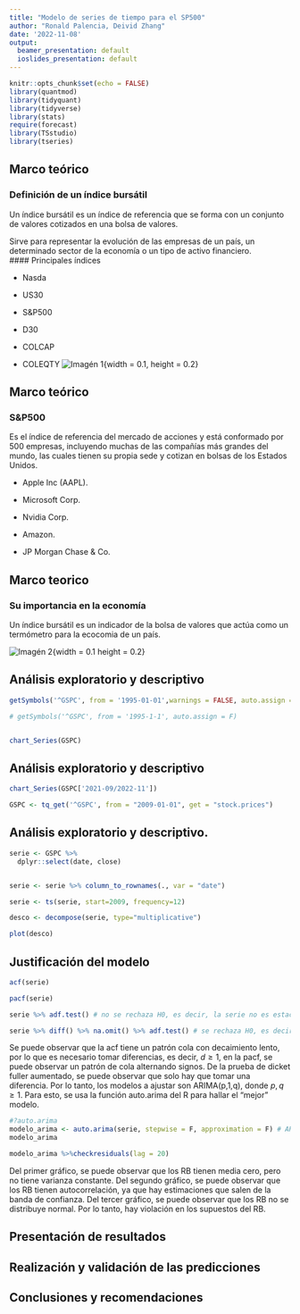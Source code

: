 ```yaml
---
title: "Modelo de series de tiempo para el SP500"
author: "Ronald Palencia, Deivid Zhang"
date: '2022-11-08'
output:
  beamer_presentation: default
  ioslides_presentation: default
---
```


```r
knitr::opts_chunk$set(echo = FALSE)
library(quantmod)
library(tidyquant)
library(tidyverse)
library(stats)
require(forecast)
library(TSstudio)
library(tseries)
```

## Marco teórico

### Definición de un índice bursátil 


Un índice bursátil es un índice de referencia que se forma con un conjunto de valores cotizados en una bolsa de valores. 

Sirve para representar la evolución de las empresas de un país, un determinado sector de la economía o un tipo de activo financiero.  
#### Principales índices

- Nasda

- US30

- S&P500

- D30

- COLCAP

- COLEQTY
![Imagén 1](./imagen1.jpeg){width = 0.1,  height = 0.2}


## Marco teórico

### S&P500

Es el índice de referencia del mercado de acciones y está conformado por 500 empresas, incluyendo muchas de las compañías más grandes del mundo, las cuales tienen su propia sede y cotizan en bolsas de los Estados Unidos. 

- Apple Inc (AAPL). 

- Microsoft Corp.

- Nvidia Corp.

- Amazon.

- JP Morgan Chase & Co.


## Marco teorico

### Su importancia en la economía

Un índice bursátil es un indicador de la bolsa de valores que actúa como un termómetro para la ecocomia de un país. 

![Imagén 2](./imagen3.jpeg){width = 0.1  height = 0.2}


 


## Análisis exploratorio y descriptivo


```r
getSymbols('^GSPC', from = '1995-01-01',warnings = FALSE, auto.assign = TRUE)
```


```r
# getSymbols('^GSPC', from = '1995-1-1', auto.assign = F)


chart_Series(GSPC)

```


## Análisis exploratorio y descriptivo

```r
chart_Series(GSPC['2021-09/2022-11'])
```



```r
GSPC <- tq_get('^GSPC', from = "2009-01-01", get = "stock.prices")
```




## Análisis exploratorio y descriptivo.



```r
serie <- GSPC %>% 
  dplyr::select(date, close)


serie <- serie %>% column_to_rownames(., var = "date")

```


```r

serie <- ts(serie, start=2009, frequency=12)


```



```r
desco <- decompose(serie, type="multiplicative")

plot(desco)
```




## Justificación del modelo 



```r
acf(serie)
```
```r
pacf(serie)
```

```r
serie %>% adf.test() # no se rechaza H0, es decir, la serie no es estacionaria
```
```r
serie %>% diff() %>% na.omit() %>% adf.test() # se rechaza H0, es decir, la serie diferenciada es estacionaria
```


Se puede observar que la acf tiene un patrón cola con decaimiento lento, por lo que es necesario tomar diferencias, es decir, $d \geq 1$, en la pacf, se puede observar un patrón de cola alternando signos. De la prueba de dicket fuller aumentado, se puede observar que solo hay que tomar una diferencia. Por lo tanto, los modelos a ajustar son ARIMA(p,1,q), donde $p,q \geq 1$. Para esto, se usa la función auto.arima del R para hallar el "mejor" modelo.

```r
#?auto.arima
modelo_arima <- auto.arima(serie, stepwise = F, approximation = F) # ARIMA(2, 1, 2)
modelo_arima
```


```r
modelo_arima %>%checkresiduals(lag = 20)
```

Del primer gráfico, se puede observar que los RB tienen media cero, pero no tiene varianza constante. Del segundo gráfico, se puede observar que los RB tienen autocorrelación, ya que hay estimaciones que salen de la banda de confianza. Del tercer gráfico, se puede observar que los RB no se distribuye normal. Por lo tanto, hay violación en los supuestos del RB.

## Presentación de resultados 



## Realización y validación de las predicciones 


## Conclusiones y recomendaciones 



